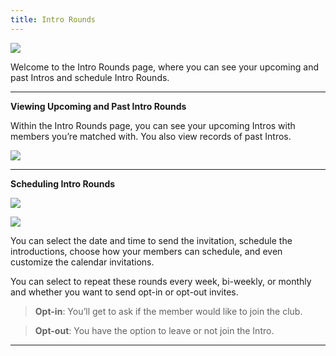 ```yaml
---
title: Intro Rounds
---
```

![](/images/intro-rounds-1-vFF.png)

Welcome to the Intro Rounds page, where you can see your upcoming and past Intros and schedule Intro Rounds.

---

**Viewing Upcoming and Past Intro Rounds**

Within the Intro Rounds page, you can see your upcoming Intros with members you’re matched with. You also view records of past Intros. 

![](/images/intro-rounds-2-vFF.png)

---

**Scheduling Intro Rounds**

![](/images/intro-rounds-3-vFF.png)

![](/images/intro-rounds-4-vFF.png)


You can select the date and time to send the invitation, schedule the introductions, choose how your members can schedule, and even customize the calendar invitations.

You can select to repeat these rounds every week, bi-weekly, or monthly and whether you want to send opt-in or opt-out invites. 

> **Opt-in**: You’ll get to ask if the member would like to join the club.
> 

> **Opt-out**: You have the option to leave or not join the Intro.

---

